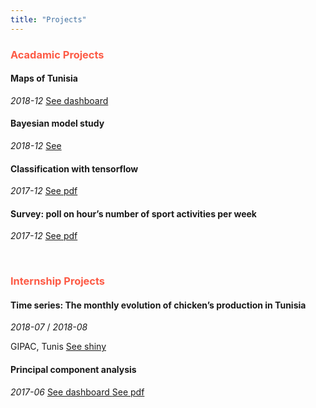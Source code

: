 ```yaml
---
title: "Projects" 
---
```


<!---
<article>
<h3><a href="talk-2017-09-data-donuts.html">Ex-nihilo data analysis; getting up and running with limited resources</a></h3>
<div class="summary">
<span><i class="fa fa-calendar"></i> _2017-09_</span>
<p>Data + Donuts | Los angeles, CA</p>
<a class="btn btn-outline-primary btn-sm" href="talk-2017-09-data-donuts.html" role="button">Full Post</a>
</div>
</article>
--->

<article>
<h3><font color="#FD5A45">Acadamic Projects</font></h3>
<h4>Maps of Tunisia</h4>
<div class="summary">
<span><i class="fa fa-calendar"></i> _2018-12_</span>
<a class="btn btn-outline-primary btn-sm" href="https://salmabouslama.shinyapps.io/Tunisia/" role="button">See dashboard</a>
</div>

<div class="summary">
<h4>Bayesian model study</h4>
<span><i class="fa fa-calendar"></i> _2018-12_</span>
<a class="btn btn-outline-primary btn-sm" href="https://www.kaggle.com/salmabouslama/bayesian-model-example" role="button">See</a>
</div>

<div class="summary">
<h4>Classification with tensorflow</h4>
<span><i class="fa fa-calendar"></i> _2017-12_</span>
<a class="btn btn-outline-primary btn-sm" href="tensorflow.pdf" role="button">See pdf</a>
</div>

<div class="summary">
<h4>Survey: poll on hour’s number of sport activities per week</h4>
<span><i class="fa fa-calendar"></i> _2017-12_</span>
<a class="btn btn-outline-primary btn-sm" href="SONDAGE.pdf" role="button">See pdf</a>
</div>
</article>

<br>

<article>
<h3><font color="#FD5A45">Internship Projects</font></h3>
<div class="summary">
 <h4>Time series: The monthly evolution of chicken’s production in Tunisia</h4>
<span><i class="fa fa-calendar"></i> _2018-07_ / _2018-08_</span>
<p>GIPAC, Tunis
<a class="btn btn-outline-primary btn-sm" href="https://salmabouslama.shinyapps.io/timeeseries/" role="button">See shiny</a></p>
</div>

<div class="summary">
<h4>Principal component analysis</h4>
<span><i class="fa fa-calendar"></i> _2017-06_</span>
<a class="btn btn-outline-primary btn-sm" href="projetacp.html" role="button">See dashboard </a>
<a class="btn btn-outline-primary btn-sm" href="projetacp/vfbgf.pdf" role="button">See pdf</a>
</div>
</article>

<br>

